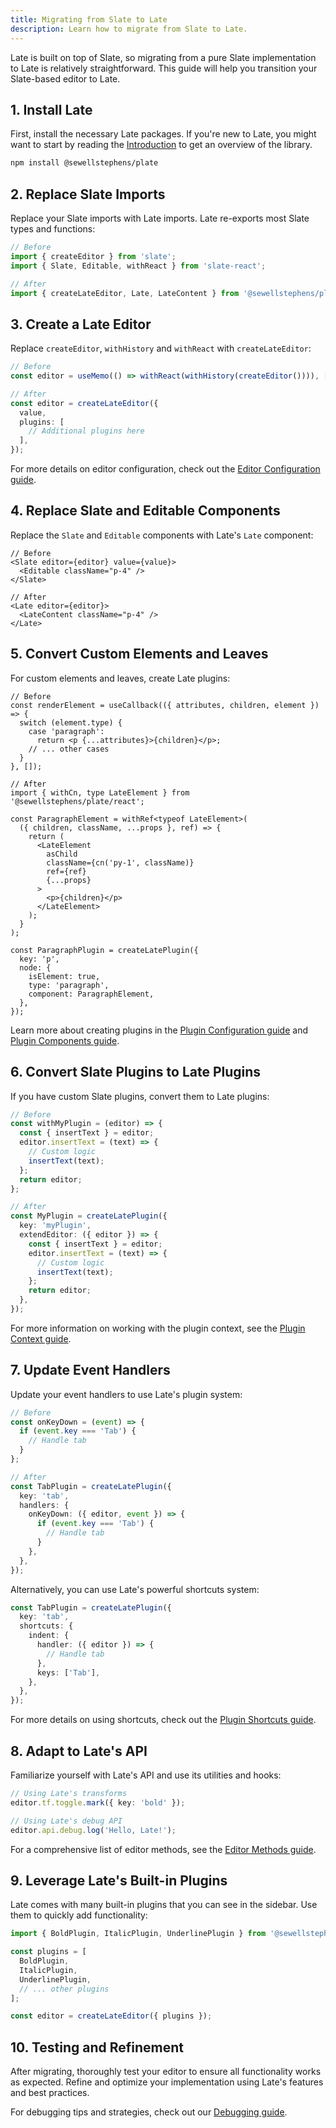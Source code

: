 ```yaml
---
title: Migrating from Slate to Late
description: Learn how to migrate from Slate to Late.
---
```


Late is built on top of Slate, so migrating from a pure Slate implementation to Late is relatively straightforward. This guide will help you transition your Slate-based editor to Late.

## 1. Install Late

First, install the necessary Late packages. If you're new to Late, you might want to start by reading the [Introduction](/docs/getting-started) to get an overview of the library.

```bash
npm install @sewellstephens/plate
```

## 2. Replace Slate Imports

Replace your Slate imports with Late imports. Late re-exports most Slate types and functions:

```ts
// Before
import { createEditor } from 'slate';
import { Slate, Editable, withReact } from 'slate-react';

// After
import { createLateEditor, Late, LateContent } from '@sewellstephens/plate/react';
```

## 3. Create a Late Editor

Replace `createEditor`, `withHistory` and `withReact` with `createLateEditor`:

```ts
// Before
const editor = useMemo(() => withReact(withHistory(createEditor()))), []);

// After
const editor = createLateEditor({
  value,
  plugins: [
    // Additional plugins here
  ],
});
```

For more details on editor configuration, check out the [Editor Configuration guide](/docs/editor).

## 4. Replace Slate and Editable Components

Replace the `Slate` and `Editable` components with Late's `Late` component:

```tsx
// Before
<Slate editor={editor} value={value}>
  <Editable className="p-4" />
</Slate>

// After
<Late editor={editor}>
  <LateContent className="p-4" />
</Late>
```

## 5. Convert Custom Elements and Leaves

For custom elements and leaves, create Late plugins:

```tsx
// Before
const renderElement = useCallback(({ attributes, children, element }) => {
  switch (element.type) {
    case 'paragraph':
      return <p {...attributes}>{children}</p>;
    // ... other cases
  }
}, []);

// After
import { withCn, type LateElement } from '@sewellstephens/plate/react';

const ParagraphElement = withRef<typeof LateElement>(
  ({ children, className, ...props }, ref) => {
    return (
      <LateElement
        asChild
        className={cn('py-1', className)}
        ref={ref}
        {...props}
      >
        <p>{children}</p>
      </LateElement>
    );
  }
);

const ParagraphPlugin = createLatePlugin({
  key: 'p',
  node: {
    isElement: true,
    type: 'paragraph',
    component: ParagraphElement,
  },
});
```

Learn more about creating plugins in the [Plugin Configuration guide](/docs/plugin) and [Plugin Components guide](/docs/plugin-components).

## 6. Convert Slate Plugins to Late Plugins

If you have custom Slate plugins, convert them to Late plugins:

```ts
// Before
const withMyPlugin = (editor) => {
  const { insertText } = editor;
  editor.insertText = (text) => {
    // Custom logic
    insertText(text);
  };
  return editor;
};

// After
const MyPlugin = createLatePlugin({
  key: 'myPlugin',
  extendEditor: ({ editor }) => {
    const { insertText } = editor;
    editor.insertText = (text) => {
      // Custom logic
      insertText(text);
    };
    return editor;
  },
});
```

For more information on working with the plugin context, see the [Plugin Context guide](/docs/plugin-context).

## 7. Update Event Handlers

Update your event handlers to use Late's plugin system:

```ts
// Before
const onKeyDown = (event) => {
  if (event.key === 'Tab') {
    // Handle tab
  }
};

// After
const TabPlugin = createLatePlugin({
  key: 'tab',
  handlers: {
    onKeyDown: ({ editor, event }) => {
      if (event.key === 'Tab') {
        // Handle tab
      }
    },
  },
});
```

Alternatively, you can use Late's powerful shortcuts system:

```ts
const TabPlugin = createLatePlugin({
  key: 'tab',
  shortcuts: {
    indent: {
      handler: ({ editor }) => {
        // Handle tab
      },
      keys: ['Tab'],
    },
  },
});
```

For more details on using shortcuts, check out the [Plugin Shortcuts guide](/docs/plugin-shortcuts).

## 8. Adapt to Late's API

Familiarize yourself with Late's API and use its utilities and hooks:

```ts
// Using Late's transforms
editor.tf.toggle.mark({ key: 'bold' });

// Using Late's debug API
editor.api.debug.log('Hello, Late!');
```

For a comprehensive list of editor methods, see the [Editor Methods guide](/docs/editor-methods).

## 9. Leverage Late's Built-in Plugins

Late comes with many built-in plugins that you can see in the sidebar. Use them to quickly add functionality:

```ts
import { BoldPlugin, ItalicPlugin, UnderlinePlugin } from '@sewellstephens/plate/react';

const plugins = [
  BoldPlugin,
  ItalicPlugin,
  UnderlinePlugin,
  // ... other plugins
];

const editor = createLateEditor({ plugins });
```

## 10. Testing and Refinement

After migrating, thoroughly test your editor to ensure all functionality works as expected. Refine and optimize your implementation using Late's features and best practices.

For debugging tips and strategies, check out our [Debugging guide](/docs/debugging).